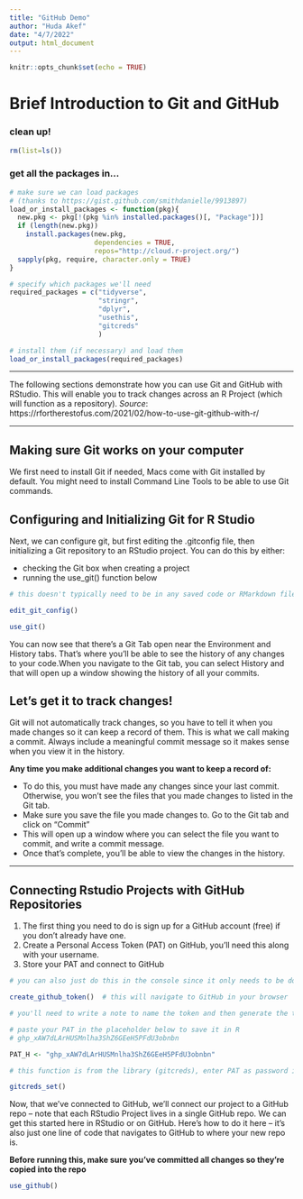 ```yaml
---
title: "GitHub Demo"
author: "Huda Akef"
date: "4/7/2022"
output: html_document
---
```


```r
knitr::opts_chunk$set(echo = TRUE)
```

# Brief Introduction to Git and GitHub

### clean up!
```r

rm(list=ls())

```

### get all the packages in...

```r

# make sure we can load packages 
# (thanks to https://gist.github.com/smithdanielle/9913897)
load_or_install_packages <- function(pkg){
  new.pkg <- pkg[!(pkg %in% installed.packages()[, "Package"])]
  if (length(new.pkg)) 
    install.packages(new.pkg, 
                     dependencies = TRUE,
                     repos="http://cloud.r-project.org/")
  sapply(pkg, require, character.only = TRUE)
}

```


```r
# specify which packages we'll need
required_packages = c("tidyverse",
                      "stringr",
                      "dplyr",
                      "usethis",
                      "gitcreds"
                      )

# install them (if necessary) and load them
load_or_install_packages(required_packages)
```

*******

The following sections demonstrate how you can use Git and GitHub with RStudio. This will enable you to track changes across an R Project (which will function as a repository).
*Source*: https://rfortherestofus.com/2021/02/how-to-use-git-github-with-r/ 

*******

## Making sure Git works on your computer

We first need to install Git if needed, Macs come with Git installed by default. You might need to install Command Line Tools to be able to use Git commands. 


## Configuring and Initializing Git for R Studio

Next, we can configure git, but first editing the .gitconfig file, then initializing a Git repository to an RStudio project. You can do this by either:

  * checking the Git box when creating a project
  * running the use_git() function below

```r

# this doesn't typically need to be in any saved code or RMarkdown files, you just need to run it once

edit_git_config()

use_git()

```

You can now see that there's a Git Tab open near the Environment and History tabs. That's where you'll be able to see the history of any changes to your code.When you navigate to the Git tab, you can select History and that will open up a window showing the history of all your commits.

## Let's get it to track changes!

Git will not automatically track changes, so you have to tell it when you made changes so it can keep a record of them. This is what we call making a commit. Always include a meaningful commit message so it makes sense when you view it in the history. 

**Any time you make additional changes you want to keep a record of:**

* To do this, you must have made any changes since your last commit. Otherwise, you won't see the files that you made changes to listed in the Git tab.
* Make sure you save the file you made changes to. Go to the Git tab and click on "Commit"
* This will open up a window where you can select the file you want to commit, and write a commit message. 
* Once that's complete, you'll be able to view the changes in the history. 

*******

## Connecting Rstudio Projects with GitHub Repositories

1. The first thing you need to do is sign up for a GitHub account (free) if you don't already have one.
2. Create a Personal Access Token (PAT) on GitHub, you'll need this along with your username.
3. Store your PAT and connect to GitHub

```r

# you can also just do this in the console since it only needs to be done once

create_github_token()  # this will navigate to GitHub in your browser

# you'll need to write a note to name the token and then generate the token, and copy the PAT - you won't see it again

# paste your PAT in the placeholder below to save it in R
# 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

PAT_H <- "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"

# this function is from the library (gitcreds), enter PAT as password in the console after running command

gitcreds_set()

```

Now, that we've connected to GitHub, we'll connect our project to a GitHub repo -- note that each RStudio Project lives in a single GitHub repo. We can get this started here in RStudio or on GitHub. Here's how to do it here -- it's also just one line of code that navigates to GitHub to where your new repo is.

**Before running this, make sure you've committed all changes so they're copied into the repo**

```r

use_github()

```
